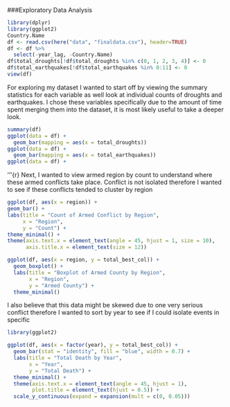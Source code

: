 ###Exploratory Data Analysis

```r
library(dplyr)
library(ggplot2)
Country.Name
df <- read.csv(here("data", "finaldata.csv"), header=TRUE)
df <- df %>%
  select(-year_lag, -Country.Name)
df$total_droughts[!df$total_droughts %in% c(0, 1, 2, 3, 4)] <- 0
df$total_earthquakes[!df$total_earthquakes %in% 0:11] <- 0
view(df)
```
For exploring my dataset I wanted to start off by viewing the summary statistics for each variable as well look at individual counts of droughts and earthquakes. I chose these variables 
specifically due to the amount of time spent merging them into the dataset, it is most likely useful to take a deeper look.

```r
summary(df)
ggplot(data = df) +
  geom_bar(mapping = aes(x = total_droughts))
ggplot(data = df) +
  geom_bar(mapping = aes(x = total_earthquakes))
ggplot(data = df) +

```
'''{r}
Next, I wanted to view armed region by count to understand where these armed conflicts take place. Conflict is not isolated therefore I wanted to see if these conflicts tended to cluster by region

  ```r

ggplot(df, aes(x = region)) +
  geom_bar() +
  labs(title = "Count of Armed Conflict by Region",
       x = "Region",
       y = "Count") +
  theme_minimal() +
  theme(axis.text.x = element_text(angle = 45, hjust = 1, size = 10),
        axis.title.x = element_text(size = 12))


```


```r
ggplot(df, aes(x = region, y = total_best_col)) +
  geom_boxplot() +
  labs(title = "Boxplot of Armed County by Region",
       x = "Region",
       y = "Armed County") +
  theme_minimal()
```

I also believe that this data might be skewed due to one very serious conflict therefore I wanted to sort by year to see if I could isolate events in specific
```r
library(ggplot2)

ggplot(df, aes(x = factor(year), y = total_best_col)) +  
  geom_bar(stat = "identity", fill = "blue", width = 0.7) +  
  labs(title = "Total Death by Year",
       x = "Year",
       y = "Total Death") +
  theme_minimal() +
  theme(axis.text.x = element_text(angle = 45, hjust = 1),  
        plot.title = element_text(hjust = 0.5)) +          
  scale_y_continuous(expand = expansion(mult = c(0, 0.05))) 


```

